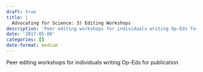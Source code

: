 ```yaml
---
draft: true 
title: |
  Advocating for Science: 3) Editing Workshops
description: 'Peer editing workshops for individuals writing Op-Eds for publication'
date: '2017-05-06'
categories: []
date-format: medium 
---
```



Peer editing workshops for individuals writing Op-Eds for publication


